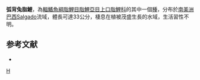 {{Speciesbox 
| genus = Leporinus
| species = piau
| authority = [[Fowler|Fowler]], 1941
| status = NE
| status_system = IUCN3.1
| image = Leporinus piau.jpg
}}
'''弧背兔脂鯉'''，為[[輻鰭魚綱|輻鰭魚綱]][[脂鯉目|脂鯉目]][[脂鯉亞目|脂鯉亞目]][[上口脂鯉科|上口脂鯉科]]的其中一個[[種|種]]，分布於[[南美洲|南美洲]][[巴西|巴西]]Salgado流域，體長可達33公分，棲息在植被茂盛生長的水域，生活習性不明。

==参考文献==
{{refbegin}}
*{{FishBase_species|genus=Leporinus|species=piau|year=2013|month=9}}
{{refend}}
{{Taxonbar}}

[[Category:兔脂鯉屬|H]]